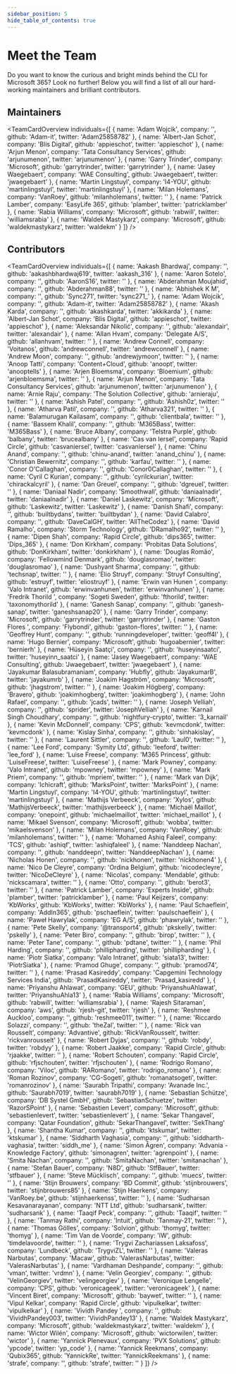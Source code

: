 ```yaml
---
sidebar_position: 5
hide_table_of_contents: true
---
```



# Meet the Team

Do you want to know the curious and bright minds behind the CLI for Microsoft 365? Look no further! Below you will find a list of all our hard-working maintainers and brilliant contributors.

## Maintainers

<TeamCardOverview individuals={[
  {
    name: 'Adam Wojcik',
    company: '',
    github: 'Adam-it',
    twitter: 'Adam25858782'
  },
  {
    name: 'Albert-Jan Schot',
    company: 'Blis Digital',
    github: 'appieschot',
    twitter: 'appieschot'
  },
  {
    name: 'Arjun Menon',
    company: 'Tata Consultancy Services',
    github: 'arjunumenon',
    twitter: 'arjunumenon'
  },
  {
    name: 'Garry Trinder',
    company: 'Microsoft',
    github: 'garrytrinder',
    twitter: 'garrytrinder'
  },
  {
    name: 'Jasey Waegebaert',
    company: 'WAE Consulting',
    github: 'Jwaegebaert',
    twitter: 'jwaegebaert'
  },
  {
    name: 'Martin Lingstuyl',
    company: 'I4-YOU',
    github: 'martinlingstuyl',
    twitter: 'martinlingstuyl'
  },
  {
    name: 'Milan Holemans',
    company: 'VanRoey',
    github: 'milanholemans',
    twitter: ''
  },
  {
    name: 'Patrick Lamber',
    company: 'EasyLife 365',
    github: 'plamber',
    twitter: 'patricklamber'
  },
  {
    name: 'Rabia Williams',
    company: 'Microsoft',
    github: 'rabwill',
    twitter: 'williamsrabia'
  },
  {
    name: 'Waldek Mastykarz',
    company: 'Microsoft',
    github: 'waldekmastykarz',
    twitter: 'waldekm'
  }
]} />

## Contributors

<TeamCardOverview individuals={[
  {
    name: 'Aakash Bhardwaj',
    company: '',
    github: 'aakashbhardwaj619',
    twitter: 'aakash_316'
  },
  {
    name: 'Aaron Sotelo',
    company: '',
    github: 'AaronS16',
    twitter: ''
  },
  {
    name: 'Abderahman Moujahid',
    company: '',
    github: 'Abderahman88',
    twitter: ''
  },
  {
    name: 'Abhishek K M',
    company: '',
    github: 'Sync271',
    twitter: 'sync271_'
  },
  {
    name: 'Adam Wojcik',
    company: '',
    github: 'Adam-it',
    twitter: 'Adam25858782'
  },
  {
    name: 'Akash Karda',
    company: '',
    github: 'akashkarda',
    twitter: 'akkikarda'
  },
  {
    name: 'Albert-Jan Schot',
    company: 'Blis Digital',
    github: 'appieschot',
    twitter: 'appieschot'
  },
  {
    name: 'Aleksandar Nikolić',
    company: '',
    github: 'alexandair',
    twitter: 'alexandair'
  },
  {
    name: 'Allan Hvam',
    company: 'Delegate A/S',
    github: 'allanhvam',
    twitter: ''
  },
  {
    name: 'Andrew Connell',
    company: 'Voitanos',
    github: 'andrewconnell',
    twitter: 'andrewconnell'
  },
  {
    name: 'Andrew Moon',
    company: '',
    github: 'andrewjymoon',
    twitter: ''
  },
  {
    name: 'Anoop Tatti',
    company: 'Content+Cloud',
    github: 'anoopt',
    twitter: 'anooptells'
  },
  {
    name: 'Arjen Bloemsma',
    company: 'Bloemium',
    github: 'arjenbloemsma',
    twitter: ''
  },
  {
    name: 'Arjun Menon',
    company: 'Tata Consultancy Services',
    github: 'arjunumenon',
    twitter: 'arjunumenon'
  },
  {
    name: 'Arnie Raju',
    company: 'The Solution Collective',
    github: 'arnieraju',
    twitter: ''
  },
  {
    name: 'Ashish Patel',
    company: '',
    github: 'Ashish0z',
    twitter: ''
  },
  {
    name: 'Atharva Patil',
    company: '',
    github: 'Atharva321',
    twitter: ''
  },
  {
    name: 'Balamurugan Kailasam',
    company: '',
    github: 'clientbala',
    twitter: ''
  },
  {
    name: 'Bassem Khalil',
    company: '',
    github: 'M365Bass',
    twitter: 'M365Bass'
  },
  {
    name: 'Bruce Albany',
    company: 'Telstra Purple',
    github: 'balbany',
    twitter: 'brucealbany'
  },
  {
    name: 'Cas van Iersel',
    company: 'Rapid Circle',
    github: 'casvaniersel',
    twitter: 'casvaniersel'
  },
  {
    name: 'Chinu Anand',
    company: '',
    github: 'chinu-anand',
    twitter: 'anand_chinu'
  },
  {
    name: 'Christian Bewernitz',
    company: '',
    github: 'karfau',
    twitter: ''
  },
  {
    name: 'Conor O\'Callaghan',
    company: '',
    github: 'Conor0Callaghan',
    twitter: ''
  },
  {
    name: 'Cyril C Kurian',
    company: '',
    github: 'cyrilckurian',
    twitter: 'chirackalcyril'
  },
  {
    name: 'Dan Greuel',
    company: '',
    github: 'dgreuel',
    twitter: ''
  },
  {
    name: 'Daniaal Nadir',
    company: 'Smoothwall',
    github: 'daniaalnadir',
    twitter: 'daniaalnadir'
  },
  {
    name: 'Daniel Laskewitz',
    company: 'Microsoft',
    github: 'Laskewitz',
    twitter: 'Laskewitz'
  },
  {
    name: 'Danish Shafi',
    company: '',
    github: 'builtbydans',
    twitter: 'builtbydan'
  },
  {
    name: 'David Calabro',
    company: '',
    github: 'DaveCalGH',
    twitter: 'AllTheCodez'
  },
  {
    name: 'David Ramalho',
    company: 'Storm Technology',
    github: 'DRamalho92',
    twitter: ''
  },
  {
    name: 'Dipen Shah',
    company: 'Rapid Circle',
    github: 'dips365',
    twitter: 'Dips_365'
  },
  {
    name: 'Don Kirkham',
    company: 'Probitas Data Solutions',
    github: 'DonKirkham',
    twitter: 'donkirkham'
  },
  {
    name: 'Douglas Romão',
    company: 'Fellowmind Denmark',
    github: 'douglasromao',
    twitter: 'douglasromao'
  },
  {
    name: 'Dushyant Sharma',
    company: '',
    github: 'techsnap',
    twitter: ''
  },
  {
    name: 'Elio Struyf',
    company: 'Struyf Consulting',
    github: 'estruyf',
    twitter: 'eliostruyf'
  },
  {
    name: 'Erwin van Hunen ',
    company: 'Valo Intranet',
    github: 'erwinvanhunen',
    twitter: 'erwinvanhunen'
  },
  {
    name: 'Fredrik Thorild ',
    company: 'Sogeti Sweden',
    github: 'fthorild',
    twitter: 'taxonomythorild'
  },
  {
    name: 'Ganesh Sanap',
    company: '',
    github: 'ganesh-sanap',
    twitter: 'ganeshsanap20'
  },
  {
    name: 'Garry Trinder',
    company: 'Microsoft',
    github: 'garrytrinder',
    twitter: 'garrytrinder'
  },
  {
    name: 'Gaston Flores ',
    company: 'Flybondi',
    github: 'gaston-flores',
    twitter: ''
  },
  {
    name: 'Geoffrey Hunt',
    company: '',
    github: 'runningdeveloper',
    twitter: 'geoff4l'
  },
  {
    name: 'Hugo Bernier',
    company: 'Microsoft',
    github: 'hugoabernier',
    twitter: 'bernierh'
  },
  {
    name: 'Hüseyin Saatçi',
    company: '',
    github: 'huseyinsaatci',
    twitter: 'huseyinn_saatci'
  },
  {
    name: 'Jasey Waegebaert',
    company: 'WAE Consulting',
    github: 'Jwaegebaert',
    twitter: 'jwaegebaert'
  },
  {
    name: 'Jayakumar Balasubramaniam',
    company: 'Hubfly',
    github: 'JayakumarB',
    twitter: 'jayakumrb'
  },
  {
    name: 'Joakim Hagström',
    company: 'Microsoft',
    github: 'jhagstrom',
    twitter: ''
  },
  {
    name: 'Joakim Högberg',
    company: 'Bravero',
    github: 'joakimhogberg',
    twitter: 'joakimhogberg'
  },
  {
    name: 'John Rafael',
    company: '',
    github: 'jcads',
    twitter: ''
  },
  {
    name: 'Joseph Velliah',
    company: '',
    github: 'sprider',
    twitter: 'JosephVelliah'
  },
  {
    name: 'Karnail Singh Choudhary',
    company: '',
    github: 'nightfury-crypto',
    twitter: '3_karnail'
  },
  {
    name: 'Kevin McDonnell',
    company: 'CPS',
    github: 'kevmcdonk',
    twitter: 'kevmcdonk'
  },
  {
    name: 'Kislay Sinha',
    company: '',
    github: 'sinhakislay',
    twitter: ''
  },
  {
    name: 'Laurent Sittler',
    company: '',
    github: 'Laul0',
    twitter: ''
  },
  {
    name: 'Lee Ford',
    company: 'Symity Ltd',
    github: 'leeford',
    twitter: 'lee_ford'
  },
  {
    name: 'Luise Freese',
    company: 'M365 Princess',
    github: 'LuiseFreese',
    twitter: 'LuiseFreese'
  },
  {
    name: 'Mark Powney',
    company: 'Valo Intranet',
    github: 'mpowney',
    twitter: 'mpowney'
  },
  {
    name: 'Mark Priem',
    company: '',
    github: 'mpriem',
    twitter: ''
  },
  {
    name: 'Mark van Dijk',
    company: 'Ichicraft',
    github: 'MarksPoint',
    twitter: 'MarksPoint'
  },
  {
    name: 'Martin Lingstuyl',
    company: 'I4-YOU',
    github: 'martinlingstuyl',
    twitter: 'martinlingstuyl'
  },
  {
    name: 'Mathijs Verbeeck',
    company: 'Xylos',
    github: 'MathijsVerbeeck',
    twitter: 'mathijsverbeeck'
  },
  {
    name: 'Michaël Maillot',
    company: 'onepoint',
    github: 'michaelmaillot',
    twitter: 'michael_maillot'
  },
  {
    name: 'Mikael Svenson',
    company: 'Microsoft',
    github: 'wobba',
    twitter: 'mikaelsvenson'
  },
  {
    name: 'Milan Holemans',
    company: 'VanRoey',
    github: 'milanholemans',
    twitter: ''
  },
  {
    name: 'Mohamed Ashiq Faleel',
    company: 'TCS',
    github: 'ashiqf',
    twitter: 'ashiqfaleel'
  },
  {
    name: 'Nanddeep Nachan',
    company: '',
    github: 'nanddeepn',
    twitter: 'NanddeepNachan'
  },
  {
    name: 'Nicholas Honen',
    company: '',
    github: 'nickhonen',
    twitter: 'nickhonen4'
  },
  {
    name: 'Nico De Cleyre',
    company: 'Ordina Belgium',
    github: 'nicodecleyre',
    twitter: 'NicoDeCleyre'
  },
  {
    name: 'Nicolas',
    company: 'Mendable',
    github: 'nickscamara',
    twitter: ''
  },
  {
    name: 'Otto',
    company: '',
    github: 'berot3',
    twitter: ''
  },
  {
    name: 'Patrick Lamber',
    company: 'Experts Inside',
    github: 'plamber',
    twitter: 'patricklamber'
  },
  {
    name: 'Paul Keijzers',
    company: 'KbWorks',
    github: 'KbWorks',
    twitter: 'KbWorks'
  },
  {
    name: 'Paul Schaeflein',
    company: 'AddIn365',
    github: 'pschaeflein',
    twitter: 'paulschaeflein'
  },
  {
    name: 'Paweł Hawrylak',
    company: 'EG A/S',
    github: 'phawrylak',
    twitter: ''
  },
  {
    name: 'Pete Skelly',
    company: '@transport4',
    github: 'pkskelly',
    twitter: 'pskelly'
  },
  {
    name: 'Peter Biro',
    company: '',
    github: 'birop',
    twitter: ''
  },
  {
    name: 'Peter Tane',
    company: '',
    github: 'pdtane',
    twitter: ''
  },
  {
    name: 'Phil Harding',
    company: '',
    github: 'phillipharding',
    twitter: 'phillipharding'
  },
  {
    name: 'Piotr Siatka',
    company: 'Valo Intranet',
    github: 'siata13',
    twitter: 'PiotrSiatka'
  },
  {
    name: 'Pramod Ghuge',
    company: '',
    github: 'pramod74',
    twitter: ''
  },
  {
    name: 'Prasad Kasireddy',
    company: 'Capgemini Technology Services India',
    github: 'PrasadKasireddy',
    twitter: 'Prasad_kasiredd'
  },
  {
    name: 'Priyanshu Ahlawat',
    company: 'GEU',
    github: 'PriyanshuAhlawat',
    twitter: 'PriyanshuAhla13'
  },
  {
    name: 'Rabia Williams',
    company: 'Microsoft',
    github: 'rabwill',
    twitter: 'williamsrabia'
  },
  {
    name: 'Rajesh Sitaraman',
    company: 'aws',
    github: 'rjesh-git',
    twitter: 'rjesh'
  },
  {
    name: 'Reshmee Auckloo',
    company: '',
    github: 'reshmee011',
    twitter: ''
  },
  {
    name: 'Riccardo Solazzi',
    company: '',
    github: 'theZal',
    twitter: ''
  },
  {
    name: 'Rick van Rousselt',
    company: 'Advantive',
    github: 'RickVanRousselt',
    twitter: 'rickvanrousselt'
  },
  {
    name: 'Robert Dyjas',
    company: '',
    github: 'robdy',
    twitter: 'robdyy'
  },
  {
    name: 'Robert Jaakke',
    company: 'Rapid Circle',
    github: 'rjaakke',
    twitter: ''
  },
  {
    name: 'Robert Schouten',
    company: 'Rapid Circle',
    github: 'rfjschouten',
    twitter: 'rfjschouten'
  },
  {
    name: 'Rodrigo Romano',
    company: 'Viloc',
    github: 'RARomano',
    twitter: 'rodrigo_romano'
  },
  {
    name: 'Roman Rozinov',
    company: 'CG-Sogeti',
    github: 'romanatsogeti',
    twitter: 'romanrozinov'
  },
  {
    name: 'Saurabh Tripathi',
    company: 'Avanade Inc.',
    github: 'Saurabh7019',
    twitter: 'saurabh7019'
  },
  {
    name: 'Sebastian Schütze',
    company: 'DB Systel GmbH',
    github: 'SebastianSchuetze',
    twitter: 'RazorSPoint'
  },
  {
    name: 'Sebastien Levert',
    company: 'Microsoft',
    github: 'sebastienlevert',
    twitter: 'sebastienlevert'
  },
  {
    name: 'Sekar Thangavel',
    company: 'Qatar Foundation',
    github: 'SekarThangavel',
    twitter: 'SekThang'
  },
  {
    name: 'Shantha Kumar',
    company: '',
    github: 'ktskumar',
    twitter: 'ktskumar'
  },
  {
    name: 'Siddharth Vaghasia',
    company: '',
    github: 'siddharth-vaghasia',
    twitter: 'siddh_me'
  },
  {
    name: 'Simon Ågren',
    company: 'Advania - Knowledge Factory',
    github: 'simonagren',
    twitter: 'agrenpoint'
  },
  {
    name: 'Smita Nachan',
    company: '',
    github: 'SmitaNachan',
    twitter: 'smitanachan'
  },
  {
    name: 'Stefan Bauer',
    company: 'N8D',
    github: 'StfBauer',
    twitter: 'stfbauer'
  },
  {
    name: 'Steve Mücklisch',
    company: '',
    github: 'muecs',
    twitter: ''
  },
  {
    name: 'Stijn Brouwers',
    company: 'BD Commit',
    github: 'stijnbrouwers',
    twitter: 'stijnbrouwers85'
  },
  {
    name: 'Stijn Haerkens',
    company: 'VanRoey.be',
    github: 'stijnhaerkenss',
    twitter: ''
  },
  {
    name: 'Sudharsan Kesavanarayanan',
    company: 'NTT Ltd',
    github: 'sudharsank',
    twitter: 'sudharsank'
  },
  {
    name: 'Taaqif Peck',
    company: '',
    github: 'Taaqif',
    twitter: ''
  },
  {
    name: 'Tanmay Rathi',
    company: 'Intuit',
    github: 'Tanmay-21',
    twitter: ''
  },
  {
    name: 'Thomas Gölles',
    company: 'Solvion',
    github: 'thomyg',
    twitter: 'thomyg'
  },
  {
    name: 'Tim Van de Voorde',
    company: 'IW',
    github: 'timdelavoorde',
    twitter: ''
  },
  {
    name: 'Trygvi Zachariassen Laksafoss',
    company: 'Lundbeck',
    github: 'TrygviZL',
    twitter: ''
  },
  {
    name: 'Valeras Narbutas',
    company: 'Macaw',
    github: 'ValerasNarbutas',
    twitter: 'ValerasNarbutas'
  },
  {
    name: 'Vardhaman Deshpande',
    company: '',
    github: 'vman',
    twitter: 'vrdmn'
  },
  {
    name: 'Velin Georgiev',
    company: '',
    github: 'VelinGeorgiev',
    twitter: 'velingeorgiev'
  },
  {
    name: 'Veronique Lengelle',
    company: 'CPS',
    github: 'veronicageek',
    twitter: 'veronicageek'
  },
  {
    name: 'Vincent Biret',
    company: 'Microsoft',
    github: 'baywet',
    twitter: ''
  },
  {
    name: 'Vipul Kelkar',
    company: 'Rapid Circle',
    github: 'vipulkelkar',
    twitter: 'vipulkelkar'
  },
  {
    name: 'Vividh Pandey ',
    company: '',
    github: 'VividhPandey003',
    twitter: 'VividhPandey13'
  },
  {
    name: 'Waldek Mastykarz',
    company: 'Microsoft',
    github: 'waldekmastykarz',
    twitter: 'waldekm'
  },
  {
    name: 'Wictor Wilén',
    company: 'Microsoft',
    github: 'wictorwilen',
    twitter: 'wictor'
  },
  {
    name: 'Yannick Plenevaux',
    company: 'PVX Solutions',
    github: 'ypcode',
    twitter: 'yp_code'
  },
  {
    name: 'Yannick Reekmans',
    company: 'Qubix365',
    github: 'YannickRe',
    twitter: 'YannickReekmans'
  },
  {
    name: 'strafe',
    company: '',
    github: 'strafe',
    twitter: ''
  }
]} />